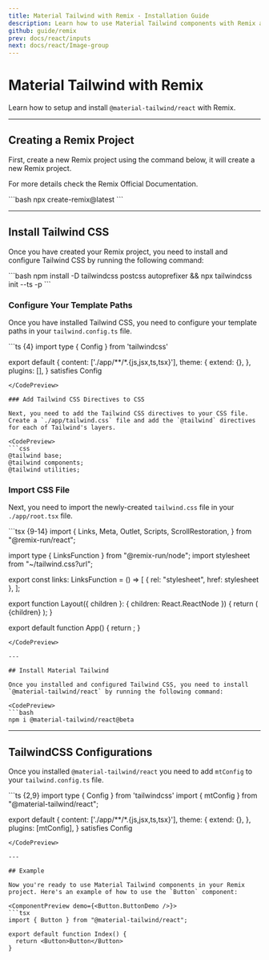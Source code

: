 ```yaml
---
title: Material Tailwind with Remix - Installation Guide
description: Learn how to use Material Tailwind components with Remix and Tailwind CSS to easily create elegant and flexible pages.
github: guide/remix
prev: docs/react/inputs
next: docs/react/Image-group
---
```


# Material Tailwind with Remix

Learn how to setup and install `@material-tailwind/react` with Remix.

---

## Creating a Remix Project

First, create a new Remix project using the command below, it will create a new Remix project.

For more details check the <Link href="https://remix.run/docs/en/main/start/quickstart?ref=material-tailwind" target="_blank">Remix Official Documentation</Link>.

<CodePreview>
```bash
npx create-remix@latest
```
</CodePreview>

---

## Install Tailwind CSS

Once you have created your Remix project, you need to install and configure Tailwind CSS by running the following command:

<CodePreview>
```bash
npm install -D tailwindcss postcss autoprefixer && npx tailwindcss init --ts -p
```
</CodePreview>

### Configure Your Template Paths

Once you have installed Tailwind CSS, you need to configure your template paths in your `tailwind.config.ts` file.

<CodePreview>
```ts {4}
import type { Config } from 'tailwindcss'

export default {
  content: ['./app/**/*.{js,jsx,ts,tsx}'],
  theme: {
    extend: {},
  },
  plugins: [],
} satisfies Config
```
</CodePreview>

### Add Tailwind CSS Directives to CSS

Next, you need to add the Tailwind CSS directives to your CSS file. Create a `./app/tailwind.css` file and add the `@tailwind` directives for each of Tailwind's layers.

<CodePreview>
```css
@tailwind base;
@tailwind components;
@tailwind utilities;
```
</CodePreview>

### Import CSS File

Next, you need to import the newly-created `tailwind.css` file in your `./app/root.tsx` file.

<CodePreview>
```tsx {9-14}
import {
  Links,
  Meta,
  Outlet,
  Scripts,
  ScrollRestoration,
} from "@remix-run/react";

import type { LinksFunction } from "@remix-run/node";
import stylesheet from "~/tailwind.css?url";

export const links: LinksFunction = () => [
  { rel: "stylesheet", href: stylesheet },
];

export function Layout({ children }: { children: React.ReactNode }) {
  return (
    <html lang="en">
      <head>
        <meta charSet="utf-8" />
        <meta name="viewport" content="width=device-width, initial-scale=1" />
        <Meta />
        <Links />
      </head>
      <body>
        {children}
        <ScrollRestoration />
        <Scripts />
      </body>
    </html>
  );
}

export default function App() {
  return <Outlet />;
}
```
</CodePreview>

---

## Install Material Tailwind

Once you installed and configured Tailwind CSS, you need to install `@material-tailwind/react` by running the following command:

<CodePreview>
```bash
npm i @material-tailwind/react@beta
```
</CodePreview>

---

## TailwindCSS Configurations

Once you installed `@material-tailwind/react` you need to add `mtConfig` to your `tailwind.config.ts` file.

<CodePreview>
```ts {2,9}
import type { Config } from 'tailwindcss'
import { mtConfig } from "@material-tailwind/react";

export default {
  content: ['./app/**/*.{js,jsx,ts,tsx}'],
  theme: {
    extend: {},
  },
  plugins: [mtConfig],
} satisfies Config
```
</CodePreview>

---

## Example

Now you're ready to use Material Tailwind components in your Remix project. Here's an example of how to use the `Button` component:

<ComponentPreview demo={<Button.ButtonDemo />}>
```tsx
import { Button } from "@material-tailwind/react";

export default function Index() {
  return <Button>Button</Button>
}
```
</ComponentPreview>